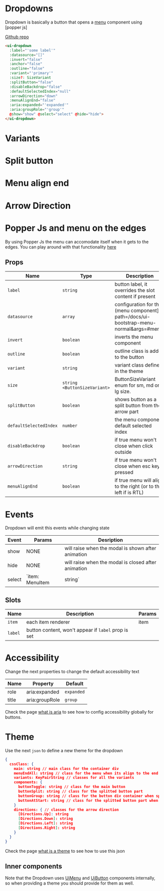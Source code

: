 
# Dropdowns
Dropdown is basically a button that opens a [menu](?path=/docs/ui-bootstrap-menu--normal&args=#menu) component using [popper js]

[Github repo](https://github.com/unicoderns/ui/tree/master/packages/dropdown)

```html
<ui-dropdown
  :label="'some label'"
  :datasource="[]"
  :invert="false"
  :anchor="false"
  :outline="false"
  :variant="'primary'"
  :size?: SizeVariant
  :splitButton="false"
  :disableBackdrop="false"
  :defaultSelectedIndex="null"
  :arrowDirection="down"
  :menuAlignEnd="false"
  :aria:expanded="'expanded'"
  :aria:groupRole="'group'"
  @show="show" @select="select" @hide="hide">
</ui-dropdown>
```

# Variants

<Canvas>
  <Story id="ui-bootstrap-dropdown--primary" />
  <Story id="ui-bootstrap-dropdown--secondary" />
  <Story id="ui-bootstrap-dropdown--success" />
  <Story id="ui-bootstrap-dropdown--danger" />
  <Story id="ui-bootstrap-dropdown--warning" />
  <Story id="ui-bootstrap-dropdown--info" />
  <Story id="ui-bootstrap-dropdown--light" />
  <Story id="ui-bootstrap-dropdown--dark" />
</Canvas>

# Split button

<Canvas>
  <Story id="ui-bootstrap-dropdown--split-button" />
</Canvas>

# Menu align end

<Canvas>
  <Story id="ui-bootstrap-dropdown--menu-align-end" />
</Canvas>

# Arrow Direction

<Canvas>
  <Story id="ui-bootstrap-dropdown--left" />
  <Story id="ui-bootstrap-dropdown--right" />
  <Story id="ui-bootstrap-dropdown--up" />
</Canvas>

# Popper Js and menu on the edges
By using Popper Js the menu can accomodate itself when it gets to the edges.
You can play around with that functionality [here](/story/ui-bootstrap-dropdown--edge)

## Props

| Name | Type  | Description |
| ---- | ---- | ----------- |
| `label` | `string` | button label, it overrides the slot content if present |
| `datasource` | `array` | configuration for the (menu component](?path=/docs/ui-bootstrap-menu-normal&args=#menu) |
| `invert` | `boolean` | inverts the menu component |
| `outline` | `boolean` | outline class is added to the button |
| `variant` | `string` | variant class defined in the theme |
| `size` | `string <ButtonSizeVariant>` | ButtonSizeVariant enum for sm, md or lg size.  |
| `splitButton` | `boolean` | shows button as a split button from the arrow part |
| `defaultSelectedIndex` | `number` | the menu component default selected index |
| `disableBackdrop` | `boolean` | if true menu won't close when click outside |
| `arrowDirection` | `string` | if true menu won't close when esc key pressed |
| `menuAlignEnd` | `boolean` | if true menu will align to the right (or to the left if is RTL) |

# Events
Dropdown will emit this events while changing state

| Event | Params | Desription |
| ---- | ---- | ----------- |
| show | NONE | will raise when the modal is shown after animation |
| hide | NONE | will raise when the modal is closed after animation |
| select | `item: MenuItem | string` | will raise when a link or button item is clicked |

## Slots

| Name | Description | Params |
| ---- | ----------- | ----- |
| `item` | each item renderer | item |
| `label` | button content, won't appear if `label` prop is set |  |

# Accessibility
Change the next properties to change the default accessibility text

| Name | Property | Default |
| ---- | ---- | ----------- |
| role | aria:expanded | `expanded` |
| title | aria:groupRole | `group` |

Check the page [what is aria](/docs/docs-aria--page#what-is-aria-config) to see how to config accessibility globally for buttons.

# Theme
Use the next `json` to define a new theme for the dropdown

```json
{
  cssClass: {
    main: string // main class for the container div
    menuEndAll: string // class for the menu when its align to the end
    variants: KeyPairString // classes for all the variants
    components: {
      buttonToggle: string // class for the main button
      buttonSplit: string // class for the splitted button part
      buttonGroup: string // class for the button div container when splitted
      buttonAtStart: string // class for the splitted button part when left arrow direction is set
    }
    directions: { // classes for the arrow direction
      [Directions.Up]: string
      [Directions.Down]: string
      [Directions.Left]: string
      [Directions.Right]: string
    }
  }
}
```

Check the page [what is a theme](/docs/docs-theming--page#what-is-a-theme) to see how to use this json

## Inner components

Note that the Dropdown uses [UiMenu](?path=/docs/ui-bootstrap-menu-normal&args=#menu) and [UiButton](?path=/docs/ui-bootstrap-button--primary&args=#buttons) components internally, so when providing a theme you should provide for them as well.